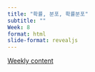 ```yaml
---
title: "확률, 분포, 확률분포"
subtitle: "" 
Week: 8
format: html
slide-format: revealjs
---
```


[Weekly content](https://changjunlee.com/teaching/grad_stat/weekly_2/)

<br>
